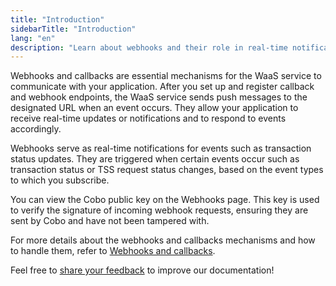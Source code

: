 ```yaml
---
title: "Introduction"
sidebarTitle: "Introduction"
lang: "en"
description: "Learn about webhooks and their role in real-time notifications for events in Cobo's Wallet-as-a-Service (WaaS) solution."
---
```


Webhooks and callbacks are essential mechanisms for the WaaS service to communicate with your application. After you set up and register callback and webhook endpoints, the WaaS service sends push messages to the designated URL when an event occurs. They allow your application to receive real-time updates or notifications and to respond to events accordingly.

Webhooks serve as real-time notifications for events such as transaction status updates. They are triggered when certain events occur such as transaction status or TSS request status changes, based on the event types to which you subscribe.

You can view the Cobo public key on the Webhooks page. This key is used to verify the signature of incoming webhook requests, ensuring they are sent by Cobo and have not been tampered with.

For more details about the webhooks and callbacks mechanisms and how to handle them, refer to [Webhooks and callbacks](https://www.cobo.com/developers/v2/guides/webhooks-callbacks/introduction).

<Tip>Feel free to [share your feedback](https://forms.zohopublic.com/cobo/form/DocumentFeedbackForm/formperma/QvLOhxJv1_JMsJ-1dleZ8Itb_7rzN-LtgvsDdxosoVI?referrername=manuals) to improve our documentation!</Tip>